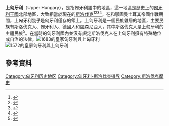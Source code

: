 '''上匈牙利'''（Upper Hungary），是指匈牙利語中的{{Lang|hu|Felvidék}}地區，這一地區是歷史上的[[匈牙利王國|匈牙利王國]]北部地區，大致相當於現在的[[斯洛伐克|斯洛伐克]]<ref>{{cite book |last=Gardiner |first=Duncan |date=1991 |title=German Towns in Slovakia and Upper Hungary: A Genealogical Gazetteer |url=http://feefhs.org/links/Slovakia/dg-gps.html |isbn=978-0-929871-02-8 |deadurl=yes |archiveurl=https://web.archive.org/web/20160829183722/http://feefhs.org/links/Slovakia/dg-gps.html |archivedate=2016-08-29 |access-date=2016-01-05 }}</ref><ref>{{cite journal |last=Berger |first=Tilman |date=July 2003 |title=Slovaks in Czechia — Czechs in Slovakia |url=http://homepages.uni-tuebingen.de/tilman.berger/Publikationen/CzechSlovak.pdf |journal=[[International_Journal_of_the_Sociology_of_Language|International Journal of the Sociology of Language]] |issn=0165-2516 |issue=162 |pages=19–39 |doi=10.1515/ijsl.2003.035 |volume=2003 |access-date=2016-01-05 |archive-date=2014-12-09 |archive-url=https://web.archive.org/web/20141209120446/http://homepages.uni-tuebingen.de/tilman.berger/Publikationen/CzechSlovak.pdf |dead-url=yes }}</ref><ref>{{cite journal |last=Hirsch |first=Eric |date=April 1997 |title=Voices from the Black Box: Folk Song, Boy Scouts and the Construction of Folk Nationalist Hegemony in Hungary, 1930–1944 |url=https://archive.org/details/sim_antipode_1997-04_29_2/page/197 |journal=Antipode |issn=1467-8330 |volume=29 |issue=2 |pages=197–215 |doi=10.1111/1467-8330.00043}}</ref><ref>{{cite book |last1=Demarée |first1=G.R. |last2=Ogilvie |first2=A.E.J. |editor-last=Jones |editor-first=Philip D |title=History and Climate: Memories of the Future? |publisher=[[Kluwer_Academic_Publishers|Kluwer Academic Publishers]] |date=2001 |pages=234 |chapter=''Bons Baisers d'Islande'': Climatic, Environmental, and Human Dimensions Impacts of the ''Lakagígar'' Eruption (1783-1784) in Iceland |chapterurl={{Google books|kP8xBwAAQBAJ|page=234|plainurl=yes}} |isbn=0306465892}}</ref>。在和鄂圖曼土耳其帝國作戰期間，上匈牙利幾乎是匈牙利僅存的領土。上匈牙利是一個民族雜居的地區，主要民族有斯洛伐克人、匈牙利人、德國人和盧森尼亞人，其中斯洛伐克人是上匈牙利的主體民族<ref name="Kocsis">{{cite book |last1=Kocsis |first1=Károly |last2=Kocsisné Hodosi |first2=Eszter |date=1998 |title=Ethnic Geography of the Hungarian Minorities in the Carpathian Basin |url={{Google books|-zZ_NVM9mNEC|page=41|plainurl=yes}} |location=Budapest |publisher=Geographical Research Institute Research Centre for Earth Sciences |page=41 |isbn=9637395849 |ref=harv}}</ref>。在當時的匈牙利國內並沒有規定斯洛伐克人在上匈牙利擁有特殊地位或自治的法律。[[File:Central_europe_1683.png|1683的皇家匈牙利與上匈牙利]]
[[File:Central_europe_1572.png|1572的皇家匈牙利與上匈牙利]]
{{斯洛伐克主題}}

==參考資料==
{{Reflist}}
{{coord|49.0000|N|19.0000|E|source:wikidata|display=title}}

[[Category:匈牙利历史地区|Category:匈牙利历史地区]]
[[Category:匈牙利-斯洛伐克邊界|Category:匈牙利-斯洛伐克邊界]]
[[Category:斯洛伐克歷史|Category:斯洛伐克歷史]]